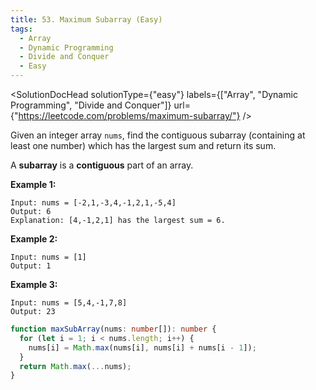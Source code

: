 ```yaml
---
title: 53. Maximum Subarray (Easy)
tags:
  - Array
  - Dynamic Programming
  - Divide and Conquer
  - Easy
---
```



<SolutionDocHead
  solutionType={"easy"}
  labels={["Array", "Dynamic Programming", "Divide and Conquer"]}
  url={"https://leetcode.com/problems/maximum-subarray/"}
/>

Given an integer array `nums`, find the contiguous subarray (containing at least one number) which has the largest sum and return its sum.

A <b>subarray</b> is a <b>contiguous</b> part of an array.

<b>Example 1:</b>

```
Input: nums = [-2,1,-3,4,-1,2,1,-5,4]
Output: 6
Explanation: [4,-1,2,1] has the largest sum = 6.
```

<b>Example 2:</b>

```
Input: nums = [1]
Output: 1
```

<b>Example 3:</b>

```
Input: nums = [5,4,-1,7,8]
Output: 23
```

```ts title=solution.ts
function maxSubArray(nums: number[]): number {
  for (let i = 1; i < nums.length; i++) {
    nums[i] = Math.max(nums[i], nums[i] + nums[i - 1]);
  }
  return Math.max(...nums);
}
```
